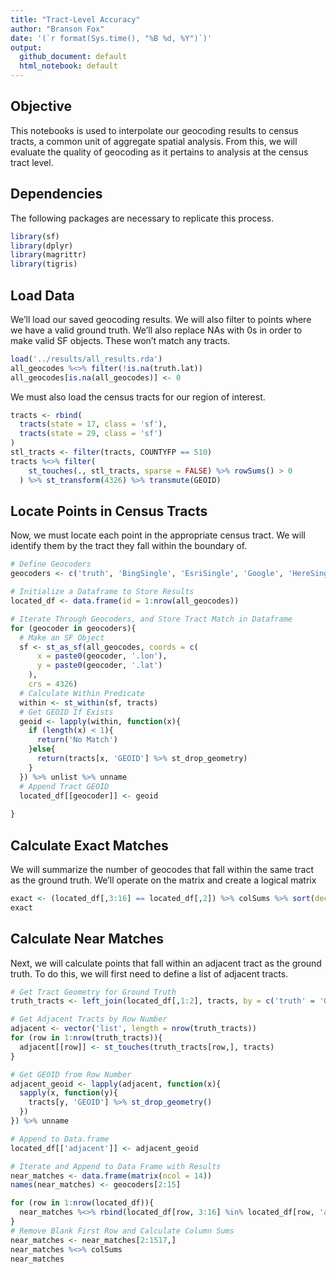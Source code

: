 ```yaml
---
title: "Tract-Level Accuracy"
author: "Branson Fox"
date: '(`r format(Sys.time(), "%B %d, %Y")`)'
output: 
  github_document: default
  html_notebook: default
---
```


## Objective
This notebooks is used to interpolate our geocoding results to census tracts, a common unit of aggregate spatial analysis. From this, we will evaluate the quality of geocoding as it pertains to analysis at the census tract level.

## Dependencies
The following packages are necessary to replicate this process.
```r
library(sf)
library(dplyr)
library(magrittr)
library(tigris)
```

## Load Data
We'll load our saved geocoding results. We will also filter to points where we have a valid ground truth. We'll also replace NAs with 0s in order to make valid SF objects. These won't match any tracts.
```r
load('../results/all_results.rda')
all_geocodes %<>% filter(!is.na(truth.lat))
all_geocodes[is.na(all_geocodes)] <- 0
```

We must also load the census tracts for our region of interest.
```r
tracts <- rbind(
  tracts(state = 17, class = 'sf'),
  tracts(state = 29, class = 'sf')
)
stl_tracts <- filter(tracts, COUNTYFP == 510)
tracts %<>% filter(
    st_touches(., stl_tracts, sparse = FALSE) %>% rowSums() > 0
  ) %>% st_transform(4326) %>% transmute(GEOID)
```


## Locate Points in Census Tracts
Now, we must locate each point in the appropriate census tract. We will identify them by the tract they fall within the boundary of.
```r
# Define Geocoders
geocoders <- c('truth', 'BingSingle', 'EsriSingle', 'Google', 'HereSingle', 'OpenCage', 'TomTomSingle', 'CensusSingle', 'GeocodioSingle', 'TomTomBatch', 'BingBatch', 'CensusBatch', 'GeocodioBatch', 'EsriBatch', 'HereBatch')

# Initialize a Dataframe to Store Results
located_df <- data.frame(id = 1:nrow(all_geocodes))

# Iterate Through Geocoders, and Store Tract Match in Dataframe
for (geocoder in geocoders){
  # Make an SF Object
  sf <- st_as_sf(all_geocodes, coords = c(
      x = paste0(geocoder, '.lon'),
      y = paste0(geocoder, '.lat')
    ),
    crs = 4326)
  # Calculate Within Predicate
  within <- st_within(sf, tracts)
  # Get GEOID If Exists
  geoid <- lapply(within, function(x){
    if (length(x) < 1){
      return('No Match')
    }else{
      return(tracts[x, 'GEOID'] %>% st_drop_geometry)
    }
  }) %>% unlist %>% unname
  # Append Tract GEOID
  located_df[[geocoder]] <- geoid
  
}
```

## Calculate Exact Matches
We will summarize the number of geocodes that fall within the same tract as the ground truth. We'll operate on the matrix and create a logical matrix
```r
exact <- (located_df[,3:16] == located_df[,2]) %>% colSums %>% sort(decreasing = TRUE)
exact
```


## Calculate Near Matches
Next, we will calculate points that fall within an adjacent tract as the ground truth. To do this, we will first need to define a list of adjacent tracts.
```r
# Get Tract Geometry for Ground Truth
truth_tracts <- left_join(located_df[,1:2], tracts, by = c('truth' = 'GEOID')) %>% st_as_sf()

# Get Adjacent Tracts by Row Number
adjacent <- vector('list', length = nrow(truth_tracts))
for (row in 1:nrow(truth_tracts)){
  adjacent[[row]] <- st_touches(truth_tracts[row,], tracts)
}

# Get GEOID from Row Number
adjacent_geoid <- lapply(adjacent, function(x){
  sapply(x, function(y){
    tracts[y, 'GEOID'] %>% st_drop_geometry()
  }) 
}) %>% unname

# Append to Data.frame
located_df[['adjacent']] <- adjacent_geoid

# Iterate and Append to Data Frame with Results
near_matches <- data.frame(matrix(ncol = 14))
names(near_matches) <- geocoders[2:15]

for (row in 1:nrow(located_df)){
  near_matches %<>% rbind(located_df[row, 3:16] %in% located_df[row, 'adjacent'][[1]]$GEOID)
}
# Remove Blank First Row and Calculate Column Sums
near_matches <- near_matches[2:1517,]
near_matches %<>% colSums
near_matches
```

